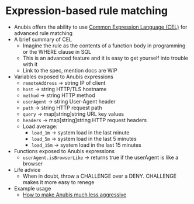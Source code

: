 # Expression-based rule matching

- Anubis offers the ability to use [Common Expression Language (CEL)](https://cel.dev) for advanced rule matching
- A brief summary of CEL
  - Imagine the rule as the contents of a function body in programming or the WHERE clause in SQL
  - This is an advanced feature and it is easy to get yourself into trouble with it
  - Link to the spec, mention docs are WIP
- Variables exposed to Anubis expressions
  - `remoteAddress` -> string IP of client
  - `host` -> string HTTP/TLS hostname
  - `method` -> string HTTP method
  - `userAgent` -> string User-Agent header
  - `path` -> string HTTP request path
  - `query` -> map[string]string URL key values
  - `headers` -> map[string]string HTTP request headers
  - Load average:
    - `load_1m` -> system load in the last minute
    - `load_5m` -> system load in the last 5 minutes
    - `load_15m` -> system load in the last 15 minutes
- Functions exposed to Anubis expressions
  - `userAgent.isBrowserLike` -> returns true if the userAgent is like a browser
- Life advice
  - When in doubt, throw a CHALLENGE over a DENY. CHALLENGE makes it more easy to renege
- Example usage
  - [How to make Anubis much less aggressive](../less-aggressive.mdx)
